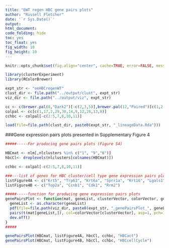 ```yaml
---
title: "EWT regen HBC gene pairs plots"
author: "Russell Fletcher"
date: '`r Sys.Date()`'
output:
html_document:
code_folding: hide
toc: yes
toc_float: yes
fig_width: 10
fig_height: 10
---
```


```r
knitr::opts_chunk$set(fig.align="center", cache=TRUE, error=FALSE, message=FALSE, warning=FALSE, results="hide")

library(clusterExperiment)
library(RColorBrewer)

expt_str <- "oeHBCregenWT"
clust_dir <- file.path("../output/clust", expt_str)
viz_dir <- file.path("../output/viz", expt_str)

cc <- c(brewer.pal(8,"Dark2")[-c(2,3,5)],brewer.pal(12,"Paired")[c(1,2,8,10,9)],brewer.pal(12,"Set3")[c(7,8,12)], brewer.pal(8, "Pastel2")[8], brewer.pal(11,"BrBG")[11], brewer.pal(11,"PiYG")[1], "cyan", "darkblue","darkorchid2", "brown1", "springgreen1", "deepskyblue4", "darkolivegreen","antiquewhite2","azure", "cornflowerblue","blue","chartreuse","darkolivegreen3","darkorange3","deeppink4","darkred","darksalmon")
colpal <- cc[c(1,17,2,29,30,14,9,12,26,13,8)]
cchbc <- colpal[-c(2:5,7,8,10,11)]

load(file=file.path(clust_dir, paste0(expt_str, "_lineageData.Rda")))

```

###Gene expression pairs plots presented in Supplementary Figure 4
```r

#####-----For producing gene pairs plots (Figure S4)

HBCmat <- nlm[,nlclusters %in% c("1", "9","6")]
hbcCl<- droplevels(nlclusters[colnames(HBCmat)])

cchbc <- colpal[-c(2:5,7,8,10,11)]

###---list of genes for HBC cluster/cell type gene expression pairs plots 
listFigure4A <- c("Krt5", "Trp63", "Krt6a", "Sprr1a", "Krt16", "Lgals1", "Il33", "Hopx")
listFigure4B <- c("Top2a", "Ccnb1", "Cdk1", "Rrm2")

#####-----function for producing gene expression pairs plots
genePairsPlot <- function(mat, geneList, clusterVector, colorVector, geneListTitle) {
  geneList <- as.character(geneList)
  pdf(file=file.path(viz_dir, paste0(expt_str, "_genePairsPlot_", geneListTitle,".pdf")), width=2*length(geneList), height=2*length(geneList))
  pairs(t(mat[geneList,]), col=colorVector[clusterVector], asp=1, pch=19)
  dev.off()
}
#####

genePairsPlot(HBCmat, listFigure4A, hbcCl, cchbc, "HBCact")
genePairsPlot(HBCmat, listFigure4B, hbcCl, cchbc, "HBCcellCycle")

```